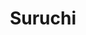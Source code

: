 ---
title: Suruchi
description: Ecommerce food delivery application for a multi chain restuarant. Includes mobile app, delivery app, outlet app, and POS system 
featured: true
---